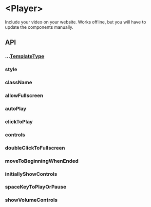 # &lt;Player&gt;

Include your video on your website. Works offline,
but you will have to update the components manually.

## API

### ...[TemplateType](/docs/types/template-type)

### style

### className

### allowFullscreen

### autoPlay

### clickToPlay

### controls

### doubleClickToFullscreen

### moveToBeginningWhenEnded

### initiallyShowControls

### spaceKeyToPlayOrPause

### showVolumeControls
